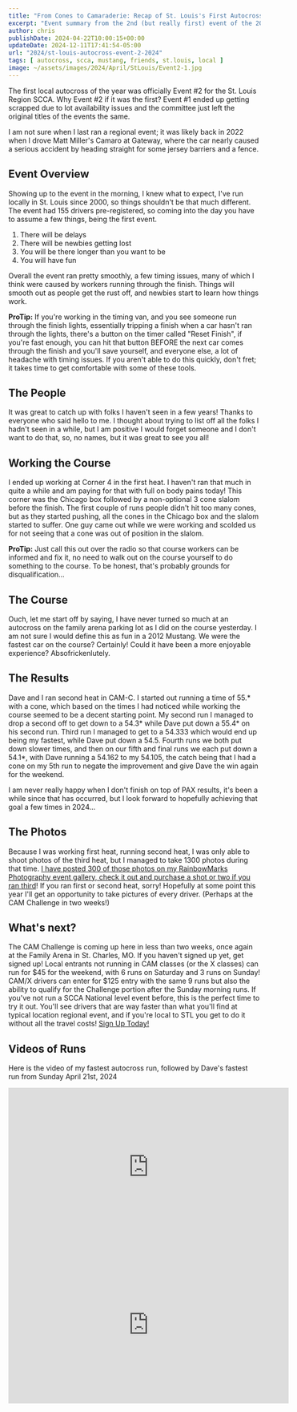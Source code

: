 ```yaml
---
title: "From Cones to Camaraderie: Recap of St. Louis's First Autocross of 2024"
excerpt: "Event summary from the 2nd (but really first) event of the 2024 St. Louis Region SCCA Season"
author: chris
publishDate: 2024-04-22T10:00:15+00:00
updateDate: 2024-12-11T17:41:54-05:00
url: "2024/st-louis-autocross-event-2-2024"
tags: [ autocross, scca, mustang, friends, st.louis, local ]
image: ~/assets/images/2024/April/StLouis/Event2-1.jpg
---
```


The first local autocross of the year was officially Event #2 for the St. Louis Region SCCA. Why Event #2 if it was the first? Event #1 ended up getting scrapped due to lot availability issues and the committee just left the original titles of the events the same. 

I am not sure when I last ran a regional event; it was likely back in 2022 when I drove Matt Miller's Camaro at Gateway, where the car nearly caused a serious accident by heading straight for some jersey barriers and a fence.

## Event Overview 
Showing up to the event in the morning, I knew what to expect, I've run locally in St. Louis since 2000, so things shouldn't be that much different. The event had 155 drivers pre-registered, so coming into the day you have to assume a few things, being the first event.

1) There will be delays
2) There will be newbies getting lost
3) You will be there longer than you want to be
4) You will have fun

Overall the event ran pretty smoothly, a few timing issues, many of which I think were caused by workers running through the finish. Things will smooth out as people get the rust off, and newbies start to learn how things work.

**ProTip:** If you're working in the timing van, and you see someone run through the finish lights, essentially tripping a finish when a car hasn't ran through the lights, there's a button on the timer called "Reset Finish", if you're fast enough, you can hit that button BEFORE the next car comes through the finish and you'll save yourself, and everyone else, a lot of headache with timing issues. If you aren't able to do this quickly, don't fret; it takes time to get comfortable with some of these tools.

## The People
It was great to catch up with folks I haven't seen in a few years! Thanks to everyone who said hello to me. I thought about trying to list off all the folks I hadn't seen in a while, but I am positive I would forget someone and I don't want to do that, so, no names, but it was great to see you all!

## Working the Course
I ended up working at Corner 4 in the first heat. I haven't ran that much in quite a while and am paying for that with full on body pains today! This corner was the Chicago box followed by a non-optional 3 cone slalom before the finish. The first couple of runs people didn't hit too many cones, but as they started pushing, all the cones in the Chicago box and the slalom started to suffer. One guy came out while we were working and scolded us for not seeing that a cone was out of position in the slalom.

**ProTip:** Just call this out over the radio so that course workers can be informed and fix it, no need to walk out on the course yourself to do something to the course. To be honest, that's probably grounds for disqualification... 

## The Course
Ouch, let me start off by saying, I have never turned so much at an autocross on the family arena parking lot as I did on the course yesterday. I am not sure I would define this as fun in a 2012 Mustang. We were the fastest car on the course? Certainly! Could it have been a more enjoyable experience? Absofrickenlutely. 

## The Results
Dave and I ran second heat in CAM-C. I started out running a time of 55.* with a cone, which based on the times I had noticed while working the course seemed to be a decent starting point. My second run I managed to drop a second off to get down to a 54.3* while Dave put down a 55.4* on his second run. Third run I managed to get to a 54.333 which would end up being my fastest, while Dave put down a 54.5. Fourth runs we both put down slower times, and then on our fifth and final runs we each put down a 54.1*, with Dave running a 54.162 to my 54.105, the catch being that I had a cone on my 5th run to negate the improvement and give Dave the win again for the weekend.

I am never really happy when I don't finish on top of PAX results, it's been a while since that has occurred, but I look forward to hopefully achieving that goal a few times in 2024...

## The Photos
Because I was working first heat, running second heat, I was only able to shoot photos of the third heat, but I managed to take 1300 photos during that time. [I have posted 300 of those photos on my RainbowMarks Photography event gallery, check it out and purchase a shot or two if you ran third](https://photos.rainbowmarks.com/2024/Autocross/St-Louis-Region-SCCA/4-21-2024-Event-2/Heat-3)! If you ran first or second heat, sorry! Hopefully at some point this year I'll get an opportunity to take pictures of every driver. (Perhaps at the CAM Challenge in two weeks!)

<a href="https://photos.rainbowmarks.com/2024/Autocross/St-Louis-Region-SCCA/4-21-2024-Event-2/Heat-3/i-3QpjpSz/buy">    
    <WindImage 
        src="~/assets/images/2024/April/StLouis/Event2-2.jpg" 
        alt="Street Creature Mustang splitter digging into the pavement" 
        title="Street Creature Mustang splitter digging into the pavement" 
        width={600} 
        height={400} 
        layout="responsive" 
    format="webp"
/>
</a>

<a href="https://photos.rainbowmarks.com/2024/Autocross/St-Louis-Region-SCCA/4-21-2024-Event-2/Heat-3/i-p7Z8Bkd/buy">
    <WindImage 
        src="~/assets/images/2024/April/StLouis/Event2-3.jpg" 
        alt="Subaru Wagon lifting the inside rear tire" 
        title="Subaru Wagon lifting the inside rear tire" 
        width={600} 
        height={400} 
        layout="responsive" 
    format="webp"
/>
</a>
    
<a href="https://photos.rainbowmarks.com/2024/Autocross/St-Louis-Region-SCCA/4-21-2024-Event-2/Heat-3/i-gXFDg6V/buy">
    <WindImage 
        src="~/assets/images/2024/April/StLouis/Event2-4.jpg" 
        alt="White Mustang attempting the drift" 
        title="White Mustang attempting the drift" 
        width={600} 
        height={400} 
        layout="responsive" 
    format="webp"
/>
</a>

<a href="https://photos.rainbowmarks.com/2024/Autocross/St-Louis-Region-SCCA/4-21-2024-Event-2/Heat-3/i-B5DVhgx/buy">
    <WindImage 
        src="~/assets/images/2024/April/StLouis/Event2-5.jpg" 
        alt="White Mustang paying for the attempted drift" 
        title="White Mustang paying for the attempted drift" 
        width={600} 
        height={400} 
        layout="responsive" 
    format="webp"
/>
</a>

## What's next? 
The CAM Challenge is coming up here in less than two weeks, once again at the Family Arena in St. Charles, MO. If you haven't signed up yet, get signed up! Local entrants not running in CAM classes (or the X classes) can run for $45 for the weekend, with 6 runs on Saturday and 3 runs on Sunday! CAM/X drivers can enter for $125 entry with the same 9 runs but also the ability to qualify for the Challenge portion after the Sunday morning runs. If you've not run a SCCA National level event before, this is the perfect time to try it out. You'll see drivers that are way faster than what you'll find at typical location regional event, and if you're local to STL you get to do it without all the travel costs! [Sign Up Today!](https://www.motorsportreg.com/events/2024-tire-rack-scca-st-louis-cam-challenge-family-arena-national-solo-360805)

## Videos of Runs
Here is the video of my fastest autocross run, followed by Dave's fastest run from Sunday April 21st, 2024 
<iframe width="560" height="315" src="https://www.youtube.com/embed/0D6l2NeEKIQ?si=RBDpT7xErAyxNMLS" title="YouTube video player" frameborder="0" allow="accelerometer; autoplay; clipboard-write; encrypted-media; gyroscope; picture-in-picture; web-share" referrerpolicy="strict-origin-when-cross-origin" allowfullscreen></iframe>

<iframe width="560" height="315" src="https://www.youtube.com/embed/akpxKxMThFg?si=W93EiJLfHGobQjFM" title="YouTube video player" frameborder="0" allow="accelerometer; autoplay; clipboard-write; encrypted-media; gyroscope; picture-in-picture; web-share" referrerpolicy="strict-origin-when-cross-origin" allowfullscreen></iframe>

